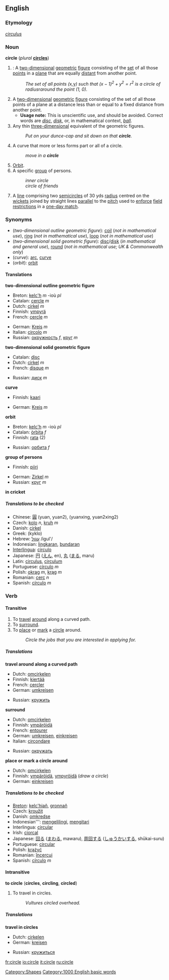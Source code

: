 ==English==

===Etymology===
{{L.}} ''[[circulus]]''

===Noun===
'''circle''' (''plural'' '''[[circles]]''')
# {{geometry}}: A [[two-dimensional]] [[geometric]] [[figure]] consisting of the [[set]] of all those [[point]]s in a [[plane]] that are equally [[distant]] from another point.
#: ''The set of all points (''x'', ''y'') such that <math>(x-1)^2 + y^2 = r^2 </math> is a circle of radius ''r'' around the point (1, 0).''
# A [[two-dimensional]] [[geometric]] [[figure]] consisting of the set of all those points of a plane at a distance less than or equal to a fixed distance from another point.
#*'''Usage note:''' This is unscientific use, and should be avoided. Correct words are ''[[disc]]'', ''[[disk]]'', or, in mathematical context, ''[[ball]]''.
# Any thin [[three-dimensional]] equivalent of the geometric figures.
#: ''Put on your dunce-cap and sit down on that '''circle'''.''
# A curve that more or less forms part or all of a circle.
#:''move in a '''circle'''''
# [[Orbit]].
# A specific [[group]] of persons.
#:''inner circle''
#:''circle of friends''
# {{cricket}} A [[line]] comprising two [[semicircle]]s of 30 yds [[radius]] centred on the [[wicket]]s joined by straight lines [[parallel]] to the [[pitch]] used to [[enforce]] [[field restrictions]] in a [[one-day match]].

===Synonyms===
*(''two-dimensional outline geometric figure''): [[coil]] (''not in mathematical use''), [[ring]] (''not in mathematical use''), [[loop]] (''not in mathematical use'')
*(''two-dimensional solid geometric figure''): [[disc]]/[[disk]] (''in mathematical and general use''), [[round]] (''not in mathematical use; UK & Commonwealth only'')
*(''curve''): [[arc]], [[curve]]
*(''orbit''): [[orbit]]

==== Translations ====

'''two-dimensional outline geometric figure'''
{{top}}
*Breton: [[kelc'h]] ''m'' -ioù ''pl''
*Catalan: [[cercle]] ''m''
*Dutch: [[cirkel]] ''m''
*Finnish: [[ympyrä]]
*French: [[cercle]] ''m''
{{mid}}
*German: [[Kreis]] ''m''
*Italian: [[circolo]] ''m''
*Russian: [[окружность]] ''f'', [[круг]] ''m''
{{bottom}}

'''two-dimensional solid geometric figure'''
{{top}}
*Catalan: [[disc]]
*Dutch: [[cirkel]] ''m''
*French: [[disque]] ''m''
{{mid}}
*Russian: [[диск]] ''m''
{{bottom}}

'''curve'''
{{top}}
*Finnish: [[kaari]]
{{mid}}
*German: [[Kreis]] ''m''
{{bottom}}

'''orbit'''
{{top}}
*Breton: [[kelc'h]] ''m'' -ioù ''pl''
*Catalan: [[òrbita]] ''f''
*Finnish: [[rata#Finnish|rata]] (2)
{{mid}}
*Russian: [[орбита]] ''f''
{{bottom}}

'''group of persons'''
{{top}}
*Finnish: [[piiri]]
{{mid}}
*German: [[Zirkel]] ''m''
*Russian: [[круг]] ''m''
{{bottom}}

'''in cricket'''
{{top}}
{{mid}}
{{bottom}}

=====Translations to be checked=====
<!--Remove this section once all of the translations below have been moved into the tables above.-->
{{checktrans}}

*Chinese: [[圓]] (yuan, yuan2), (yuanxing, yuan2xing2)
*Czech: [[kolo]] ''n'', [[kruh]] ''m''
*Danish: [[cirkel]]
*Greek: <!--please provide the Greek-->(kyklo)
*Hebrew: [[עגול]] /igul'/
*Indonesian: [[lingkar|lingkaran]], [[bundar|bundaran]]
*[[Interlingua]]: [[circulo]]
*Japanese: [[円]] ([[えん]], en), [[丸]] ([[まる]], maru)
*Latin: [[circulus]], [[circulum]]
*Portuguese: [[círculo]] ''m''
*Polish: [[okrąg]] ''m'', [[krąg]] ''m''
*Romanian: [[cerc]] ''n''
*Spanish: [[círculo]] ''m''

===Verb===
{{en-infl-reg-other-e|circl|e}}

====Transitive====
#To [[travel]] [[around]] along a curved path.
#To [[surround]].
#To [[place]] or [[mark]] a [[circle]] around.
#:''Circle the jobs that you are interested in applying for.''

===== Translations =====

'''travel around along a curved path'''
{{top}}
*Dutch: [[omcirkelen]]
*Finnish: [[kiertää]]
*French: [[cercler]]
*German: [[umkreisen]]
{{mid}}
*Russian: [[кружить]]
{{bottom}}

'''surround'''
{{top}}
*Dutch: [[omcirkelen]]
*Finnish: [[ympäröidä]]
*French: [[entourer]]
*German: [[umkreisen]], [[einkreisen]]
*Italian: [[circondare]]
{{mid}}
*Russian: [[окружать]]
{{bottom}}

'''place or mark a circle around'''
{{top}}
*Dutch: [[omcirkelen]]
*Finnish: [[ympäröidä]], [[ympyröidä]] (''draw a circle'')
*German: [[einkreisen]]
{{mid}}
{{bottom}}

=====Translations to be checked=====
<!--Remove this section once all of the translations below have been moved into the tables above.-->
{{checktrans}}

*[[Breton]]: [[kelc'hiañ]], [[gronnañ]]
*Czech: [[kroužit]]
*Danish: [[omkredse]]
*Indonesian''': [[keliling|mengelilingi]], [[kitar|mengitari]]
*Interlingua: [[circular]]
*Irish: [[ciorcal]]
*Japanese: [[回る]] ([[まわる]], mawaru), [[周回]]する ([[しゅうかい]]する, shūkai-suru)
*Portuguese: [[circular]]
*Polish: [[krążyć]]
*Romanian: [[încercui]]
*Spanish: [[círculo]] ''m''

====Intransitive====
'''to circle''' ('''circles''', '''circling''', '''circled''')

#To travel in circles.
#:''Vultures circled overhead.''

=====Translations=====
'''travel in circles'''
{{top}}
*Dutch: [[cirkelen]]
*German: [[kreisen]]
{{mid}}
*Russian: [[кружиться]]
{{bottom}}

[[Category:Shapes]]
[[Category:1000 English basic words]]

[[fr:circle]]
[[io:circle]]
[[it:circle]]
[[ru:circle]]